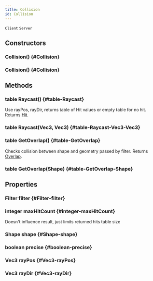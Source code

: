 ```yaml
---
title: Collision
id: Collision
---
```

`Client`
`Server`

## Constructors

### Collision() {#Collision}

### Collision() {#Collision}

## Methods

### table Raycast() {#table-Raycast}
Use rayPos, rayDir, returns table of Hit values or empty table for no hit.
Returns [Hit](Hit).

### table Raycast(Vec3, Vec3) {#table-Raycast-Vec3-Vec3}

### table GetOverlap() {#table-GetOverlap}
Checks collision between shape and geometry passed by filter.
Returns [Overlap](Overlap).

### table GetOverlap(Shape) {#table-GetOverlap-Shape}

## Properties

### Filter filter {#Filter-filter}

### integer maxHitCount {#integer-maxHitCount}
Doesn't influence result, just limits returned hits table size

### Shape shape {#Shape-shape}

### boolean precise {#boolean-precise}

### Vec3 rayPos {#Vec3-rayPos}

### Vec3 rayDir {#Vec3-rayDir}

